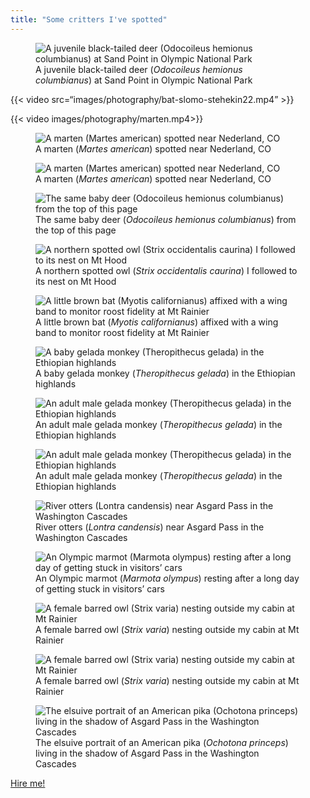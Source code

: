 ```yaml
---
title: "Some critters I've spotted"
---
```


![A juvenile black-tailed deer (*Odocoileus hemionus columbianus*) at Sand Point in Olympic National Park](images/photography/baby-deer-headshot.jpg)




::: {layout-ncol="2"}

{{< video src="images/photography/bat-slomo-stehekin22.mp4" >}}

{{< video images/photography/marten.mp4>}}

![A marten (*Martes american*) spotted near Nederland, CO](images/photography/marten-headshot.jpg)

![A marten (*Martes american*) spotted near Nederland, CO](images/photography/marten-upside-down.jpg)

![The same baby deer (*Odocoileus hemionus columbianus*) from the top of this page](images/photography/baby-deer-beach.jpg)

![A northern spotted owl (*Strix occidentalis caurina*) I followed to its nest on Mt Hood](images/photography/stoc-mousing.jpg)

![A little brown bat (*Myotis californianus*) affixed with a wing band to monitor roost fidelity at Mt Rainier](images/photography/mylu-headshot.jpg)

![A baby gelada monkey (*Theropithecus gelada*) in the Ethiopian highlands](images/photography/gelada-baby.jpg)

![An adult male gelada monkey (*Theropithecus gelada*) in the Ethiopian highlands](images/photography/gelada-headshot.jpg)


![An adult male gelada monkey (*Theropithecus gelada*) in the Ethiopian highlands](images/photography/gelada-demonstrating.jpg)

![River otters (*Lontra candensis*) near Asgard Pass in the Washington Cascades](images/photography/river-otters.jpg)

![An Olympic marmot (*Marmota olympus*) resting after a long day of getting stuck in visitors' cars](images/photography/oly-marmot.jpg)

![A female barred owl (*Strix varia*) nesting outside my cabin at Mt Rainier](images/photography/stva-wide.jpg)

![A female barred owl (*Strix varia*) nesting outside my cabin at Mt Rainier](images/photography/stva-headshot.jpg)

![The elsuive portrait of an American pika (*Ochotona princeps*) living in the shadow of Asgard Pass in the Washington Cascades](images/photography/pika.jpg)
:::

::: orange-text
<a href="https://www.linkedin.com/in/steven-mitchell-94b664208/"> Hire me! </a>
:::